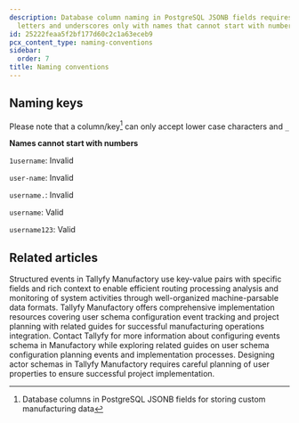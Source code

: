```yaml
---
description: Database column naming in PostgreSQL JSONB fields requires lowercase
  letters and underscores only with names that cannot start with numbers.
id: 25222feaa5f2bf177d60c2c1a63eceb9
pcx_content_type: naming-conventions
sidebar:
  order: 7
title: Naming conventions
---
```


## Naming keys

Please note that a column/key[^1] can only accept lower case characters and `_`

**Names cannot start with numbers**

`1username`: Invalid

`user-name`: Invalid

`username.`: Invalid

`username`: Valid

`username123`: Valid


[^1]: Database columns in PostgreSQL JSONB fields for storing custom manufacturing data

## Related articles
<CardGrid>
<LinkTitleCard header="<b>Best Practices > Understanding structured events</b>" href="/products/manufactory/best-practices/understanding-structured-events/" > Structured events in Tallyfy Manufactory use key-value pairs with specific fields and rich context to enable efficient routing processing analysis and monitoring of system activities through well-organized machine-parsable data formats. </LinkTitleCard>
<LinkTitleCard header="<b>Implementation > Configuring user schema</b>" href="/products/manufactory/implementation/configuring_users_schema/" > Tallyfy Manufactory offers comprehensive implementation resources covering user schema configuration event tracking and project planning with related guides for successful manufacturing operations integration. </LinkTitleCard>
<LinkTitleCard header="<b>Implementation > Configuring events schema</b>" href="/products/manufactory/implementation/configuring_events_schema/" > Contact Tallyfy for more information about configuring events schema in Manufactory while exploring related guides on user schema configuration planning events and implementation processes. </LinkTitleCard>
<LinkTitleCard header="<b>Manufactory > Actors</b>" href="/products/manufactory/actors/" > Designing actor schemas in Tallyfy Manufactory requires careful planning of user properties to ensure successful project implementation. </LinkTitleCard>
</CardGrid>
